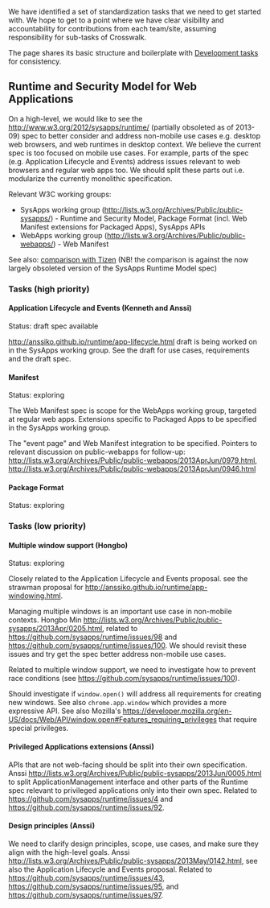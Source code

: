 We have identified a set of standardization tasks that we need to get started with. We hope to get to a point where we have clear visibility and accountability for contributions from each team/site, assuming responsibility for sub-tasks of Crosswalk.

The page shares its basic structure and boilerplate with [[Development-Tasks|Development tasks]] for consistency.

== Runtime and Security Model for Web Applications ==

On a high-level, we would like to see the [[Runtime and Security Model for Web Applications|http://www.w3.org/2012/sysapps/runtime/]] (partially obsoleted as of 2013-09) spec to better consider and address non-mobile use cases e.g. desktop web browsers, and web runtimes in desktop context. We believe the current spec is too focused on mobile use cases. For example, parts of the spec (e.g. Application Lifecycle and Events) address issues relevant to web browsers and regular web apps too. We should split these parts out i.e. modularize the currently monolithic specification.

Relevant W3C working groups:

* SysApps working group ([[public-sysapps|http://lists.w3.org/Archives/Public/public-sysapps/]]) - Runtime and Security Model, Package Format (incl. Web Manifest extensions for Packaged Apps), SysApps APIs
* WebApps working group ([[public-webapps|http://lists.w3.org/Archives/Public/public-webapps/]]) - Web Manifest

See also: [[Runtime-and-Security-Model-for-Web-Applications|comparison with Tizen]] (NB! the comparison is against the now largely obsoleted version of the SysApps Runtime Model spec)

=== Tasks (high priority) ===

==== Application Lifecycle and Events (Kenneth and Anssi) ====

Status: draft spec available

[[Application Lifecycle and Events|http://anssiko.github.io/runtime/app-lifecycle.html]] draft is being worked on in the SysApps working group. See the draft for use cases, requirements and the draft spec.

==== Manifest ====

Status: exploring

The Web Manifest spec is scope for the WebApps working group, targeted at regular web apps. Extensions specific to Packaged Apps to be specified in the SysApps working group.

The "event page" and Web Manifest integration to be specified. Pointers to relevant discussion on public-webapps for follow-up: [[event pages/workers synchronous access to its visible tabs|http://lists.w3.org/Archives/Public/public-webapps/2013AprJun/0979.html]], [[the grouping of a set of pages using an origin plus wildcard matching|http://lists.w3.org/Archives/Public/public-webapps/2013AprJun/0946.html]]

==== Package Format ====

Status: exploring

=== Tasks (low priority) ===

==== Multiple window support (Hongbo) ==== 

Status: exploring

Closely related to the Application Lifecycle and Events proposal. see the strawman proposal for [[Application Windowing|http://anssiko.github.io/runtime/app-windowing.html]].

Managing multiple windows is an important use case in non-mobile contexts. Hongbo Min [[started discussion|http://lists.w3.org/Archives/Public/public-sysapps/2013Apr/0205.html]], related to [[issue #98|https://github.com/sysapps/runtime/issues/98]] and [[issue #100|https://github.com/sysapps/runtime/issues/100]]. We should revisit these issues and try get the spec better address non-mobile use cases.

Related to multiple window support, we need to investigate how to prevent race conditions (see [[issue #100|https://github.com/sysapps/runtime/issues/100]]).

Should investigate if <code>window.open()</code> will address all requirements for creating new windows. See also <code>chrome.app.window</code> which provides a more expressive API. See also Mozilla's [[extensions to window.open()|https://developer.mozilla.org/en-US/docs/Web/API/window.open#Features_requiring_privileges]] that require special privileges.

==== Privileged Applications extensions (Anssi) ====

APIs that are not web-facing should be split into their own specification. Anssi [[proposed on the public-sysapps|http://lists.w3.org/Archives/Public/public-sysapps/2013Jun/0005.html]] to split ApplicationManagement interface and other parts of the Runtime spec relevant to privileged applications only into their own spec. Related to [[issue #4|https://github.com/sysapps/runtime/issues/4]] and [[issue #92|https://github.com/sysapps/runtime/issues/92]].

==== Design principles (Anssi) ====

We need to clarify design principles, scope, use cases, and make sure they align with the high-level goals. Anssi [[started discussion on public-sysapps|http://lists.w3.org/Archives/Public/public-sysapps/2013May/0142.html]], see also the Application Lifecycle and Events proposal. Related to [[issue #43|https://github.com/sysapps/runtime/issues/43]], [[issue #95|https://github.com/sysapps/runtime/issues/95]], and [[issue #97|https://github.com/sysapps/runtime/issues/97]].